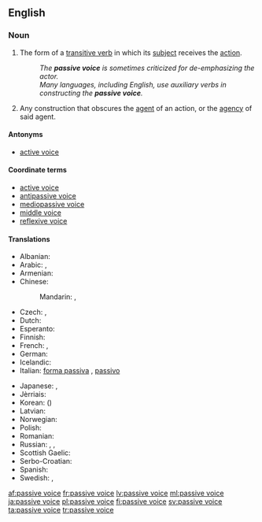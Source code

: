 ==English==

===Noun===
{{examples-right|examples=* "The ball '''was kicked''' by Fred." (as opposed to "Fred '''kicked''' the ball.")}}
{{head|en|noun|head=[[passive]] [[voice]]}}

# {{grammar}} The form of a [[transitive verb]] in which its [[subject]] receives the [[action]].
#: ''The '''passive voice''' is sometimes criticized for de-emphasizing the actor.''
#: ''Many languages, including English, use auxiliary verbs in constructing the '''passive voice'''.''
# {{proscribed}} Any construction that obscures the [[agent]] of an action, or the [[agency]] of said agent.

====Antonyms====
* [[active voice]]

====Coordinate terms====
* [[active voice]]
* [[antipassive voice]]
* [[mediopassive voice]]
* [[middle voice]]
* [[reflexive voice]]

====Translations====
{{trans-top|grammatical term}}
* Albanian: {{t-|sq|pësore|f}}
* Arabic: {{t-|ar|صيغة مجهول|f|tr=Siigha majhuul}},  {{t-|ar|مبني مجهول|m|tr=mábniy majhuul}}
* Armenian: {{t-|hy|կրավորական սեռ|tr=kravorakan seṙ}}
* Chinese:
*: Mandarin: {{t|cmn|被動語態|sc=Hani}},  {{t|cmn|被动语态|tr=bèidòng yǔtài|sc=Hani}}
* Czech: {{t-|cs|trpný rod|m}}, {{t-|cs|pasivum|n}}
* Dutch: {{t+|nl|lijdende vorm|m}}
* Esperanto: {{t-|eo|pasiva voĉo}}
* Finnish: {{t+|fi|passiivi}}
* French: {{t+|fr|voix passive|f}}, {{t-|fr|mode passif|m}}
* German: {{t+|de|Passiv|n}}
* Icelandic: {{t+|is|þolmynd|f}}
* Italian: [[forma passiva]] {{f}}, [[passivo]] {{m}}
{{trans-mid}}
* Japanese: {{t-|ja|受動態|tr=じゅどうたい, judōtai}}, {{t-|ja|受身|tr=うけみ, ukemi|sc=Jpan}}
* Jèrriais: {{tø|roa-jer|passif|m}}
* Korean: {{t+|ko|수동태|tr=sudongtae|sc=Hang}} ({{t+|ko|受動態|sc=Hani}})
* Latvian: {{t+|lv|ciešamā kārta|f}}
* Norwegian: {{t-|no|passiv}}
* Polish: {{t+|pl|strona bierna|f}}
* Romanian: {{t-|ro|diateză pasivă|f}}
* Russian: {{t+|ru|страдательный залог|m|tr=stradátelʹnyj zalóg}}, {{t+|ru|пассив|m|tr=passív}},  {{t+|ru|пассивный залог|m|tr=passívnyj zalóg}}
* Scottish Gaelic: {{t-|gd|guth fulangach|m}}
* Serbo-Croatian: {{t-|sh|pasiv|m}}
* Spanish: {{t-|es|voz pasiva|f}}
* Swedish: {{t+|sv|passivum|n}}, {{t-|sv|passiv form|c}}
{{trans-bottom}}

[[af:passive voice]]
[[fr:passive voice]]
[[lv:passive voice]]
[[ml:passive voice]]
[[ja:passive voice]]
[[pl:passive voice]]
[[fi:passive voice]]
[[sv:passive voice]]
[[ta:passive voice]]
[[tr:passive voice]]